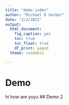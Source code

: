 ```yaml
---
title: "demo index"
author: "Michael D Garber"
date: "2/2/2022"
output:
  html_document:
    fig_caption: yes
    toc: true
    toc_float: true
    df_print: paged
  theme: readable

---
```

# Demo
hi how are yoyu
## Demo 2
